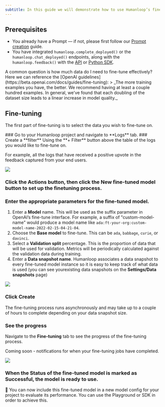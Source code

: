 ```yaml
---
subtitle: In this guide we will demonstrate how to use Humanloop’s fine-tuning workflow to produce improved models leveraging your user feedback data.
---
```


## Prerequisites

- You already have a Prompt — if not, please first follow our [Prompt creation](./create-a-prompt) guide.
- You have integrated `humanloop.complete_deployed()` or the `humanloop.chat_deployed()` endpoints, along with the `humanloop.feedback()` with the [API](https://www.postman.com/humanloop/workspace/humanloop) or [Python SDK](./generate-and-log-with-the-sdk).

<Note>
  A common question is how much data do I need to fine-tune effectively? Here we
  can reference the [OpenAI
  guidelines](https://beta.openai.com/docs/guides/fine-tuning): > _The more
  training examples you have, the better. We recommend having at least a couple
  hundred examples. In general, we've found that each doubling of the dataset
  size leads to a linear increase in model quality._
</Note>

## Fine-tuning

The first part of fine-tuning is to select the data you wish to fine-tune on.

<Steps>
### Go to your Humanloop project and navigate to **Logs** tab.
### Create a **filter** 
Using the **+ Filter** button above the table of the logs you would like to fine-tune on.

For example, all the logs that have received a positive upvote in the feedback captured from your end users.

<img src="../../assets/images/213dceb-image.png" />

### Click the **Actions** button, then click the **New fine-tuned model** button to set up the finetuning process.

### Enter the appropriate parameters for the fine-tuned model.

1.  Enter a **Model** name. This will be used as the suffix parameter in OpenAI’s fine-tune interface. For example, a suffix of "custom-model-name" would produce a model name like `ada:ft-your-org:custom-model-name-2022-02-15-04-21-04`.
2.  Choose the **Base model** to fine-tune. This can be `ada`, `babbage`, `curie`, or `davinci`.
3.  Select a **Validation split** percentage. This is the proportion of data that will be used for validation. Metrics will be periodically calculated against the validation data during training.
4.  Enter a **Data snapshot name**. Humanloop associates a data snapshot to every fine-tuned model instance so it is easy to keep track of what data is used (you can see yourexisting data snapshots on the **Settings/Data snapshots** page)

<img src="../../assets/images/ImIvIfAMw43YxyqXNIZa_image.png" />

### Click **Create**

The fine-tuning process runs asynchronously and may take up to a couple of hours to complete depending on your data snapshot size.

### See the progress

Navigate to the **Fine-tuning** tab to see the progress of the fine-tuning process.

Coming soon - notifications for when your fine-tuning jobs have completed.

<img src="../../assets/images/j1PUv71nVzaTodi7P2Ig_image.png" />

### When the **Status** of the fine-tuned model is marked as **Successful**, the model is ready to use.

</Steps>

🎉 You can now include this fine-tuned model in a new model config for your project to evaluate its performance. You can use the Playground or SDK in order to achieve this.
